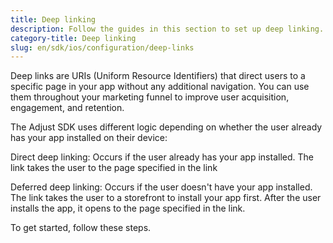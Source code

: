 ```yaml
---
title: Deep linking
description: Follow the guides in this section to set up deep linking.
category-title: Deep linking
slug: en/sdk/ios/configuration/deep-links
---
```


Deep links are <Abbr>URIs (Uniform Resource Identifiers)</Abbr> that direct users to a specific page in your app without any additional navigation. You can use them throughout your marketing funnel to improve user acquisition, engagement, and retention.

The Adjust SDK uses different logic depending on whether the user already has your app installed on their device:

Direct deep linking: Occurs if the user already has your app installed. The link takes the user to the page specified in the link

Deferred deep linking: Occurs if the user doesn't have your app installed. The link takes the user to a storefront to install your app first. After the user installs the app, it opens to the page specified in the link.

To get started, follow these steps.
